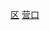 {{Catnav|頁面分類|...|市辖区|辽宁市辖区}}
{{Catnav|頁面分類|...|辽宁县级行政区|营口区市}}
{{Catnav|頁面分類|...|辽宁地级市|营口|营口行政区划|营口区市}}
[[Category:营口区市|区]]
[[Category:辽宁市辖区|营口]]
{{catmore|老边区|营口市老边区}}